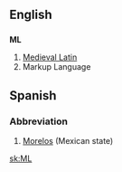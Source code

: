 ==English==
==={{initialism}}===
'''ML'''

#[[Medieval Latin]]
#Markup Language


==Spanish==
===Abbreviation===
#[[Morelos]] (Mexican state)

[[sk:ML]]